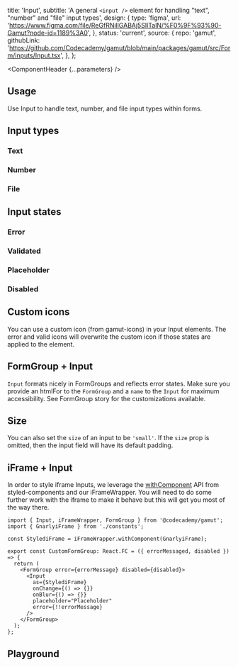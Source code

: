 


  title: 'Input',
  subtitle:
    'A general `<input />` element for handling "text", "number" and "file" input types',
  design: {
    type: 'figma',
    url: 'https://www.figma.com/file/ReGfRNillGABAj5SlITalN/%F0%9F%93%90-Gamut?node-id=1189%3A0',
  },
  status: 'current',
  source: {
    repo: 'gamut',
    githubLink:
      'https://github.com/Codecademy/gamut/blob/main/packages/gamut/src/Form/inputs/Input.tsx',
  },
};

<Meta of={InputStories} />

<ComponentHeader {...parameters} />

## Usage

Use Input to handle text, number, and file input types within forms.

## Input types

### Text

<Canvas of={InputStories.Text} />

### Number

<Canvas of={InputStories.Number} />

### File

<Canvas of={InputStories.File} />

## Input states

### Error

<Canvas of={InputStories.Error} />

### Validated

<Canvas of={InputStories.Validated} />

### Placeholder

<Canvas of={InputStories.Placeholder} />

### Disabled

<Canvas of={InputStories.Disabled} />

## Custom icons

You can use a custom icon (from gamut-icons) in your Input elements. The error and valid icons will overwrite the custom icon if those states are applied to the element.

<Canvas of={InputStories.CustomIcon} />

## FormGroup + Input

`Input` formats nicely in FormGroups and reflects error states. Make sure you provide an htmlFor to the `FormGroup` and a `name` to the `Input` for maximum accessibility. See <LinkTo id="Atoms/FormElements/FormGroup">FormGroup</LinkTo> story for the customizations available.

<Canvas of={InputStories.FormGroupDefault} />
<Canvas of={InputStories.FormGroupError} />
<Canvas of={InputStories.FormGroupLarge} />
<Canvas of={InputStories.FormGroupErrorLarge} />

## Size

You can also set the `size` of an input to be `'small'`. If the `size` prop is omitted, then the input field will have its default padding.

<Canvas of={InputStories.TextSmall} />
<Canvas of={InputStories.TextSmallError} />
<Canvas of={InputStories.NumberSmall} />
<Canvas of={InputStories.FileSmall} />
<Canvas of={InputStories.DisabledSmall} />

## iFrame + Input

In order to style iframe Inputs, we leverage the [withComponent](https://styled-components.com/docs/api) API from styled-components and our iFrameWrapper. You will need to do some further work with the iframe to make it behave but this will get you most of the way there.

```tsx
import { Input, iFrameWrapper, FormGroup } from '@codecademy/gamut';
import { GnarlyiFrame } from './constants';

const StylediFrame = iFrameWrapper.withComponent(GnarlyiFrame);

export const CustomFormGroup: React.FC = ({ errorMessaged, disabled }) => {
  return (
    <FormGroup error={errorMessage} disabled={disabled}>
      <Input
        as={StylediFrame}
        onChange={() => {}}
        onBlur={() => {}}
        placeholder="Placeholder"
        error={!!errorMessage}
      />
    </FormGroup>
  );
};
```

## Playground

<Canvas sourceState="shown" of={InputStories.Default} />

<Controls />
